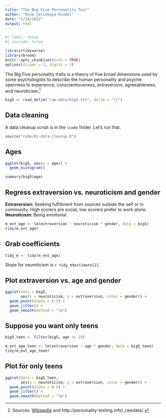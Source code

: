 ```yaml
---
title: "The Big Five Personality Test"
author: "Mine Çetinkaya-Rundel"
date: "5/24/2022"
output: html
---
```


```r
#| label: setup
#| include: false

library(tidyverse)
library(broom)
knitr::opts_chunk$set(echo = TRUE)
options(scipen = 1, digits = 2)
```

The Big Five personality traits is a theory of five broad dimensions used by some psychologists to describe the human personality and psyche: openness to experience, conscientiousness, extraversion, agreeableness, and neuroticism.[^1]

[^1]: Sources: [Wikipedia](https://en.wikipedia.org/wiki/Big_Five_personality_traits) and http://personality-testing.info/\_rawdata/.

```r
big5 <- read_delim("raw-data/big5.txt", delim = "\t")
```

## Data cleaning

A data cleanup script is in the `\code` folder.
Let's run that.

```r
source("code/01-data-cleanup.R")
```

## Ages

```r
ggplot(big5, aes(x = age)) +
  geom_histogram()
```

```r
summary(big5$age)
```

## Regress extraversion vs. neuroticism and gender {.smaller}

**Extraversion:** Seeking fulfillment from sources outside the self or in community.
High scorers are social, low scorers prefer to work alone.
**Neuroticism:** Being emotional.

```r
m_ext_age <- lm(extraversion ~ neuroticism * gender, data = big5)
tidy(m_ext_age)
```

## Grab coefficients

```r
tidy_m <- tidy(m_ext_age)
```

Slope for neuroticism is `r tidy_m$estimate[2]`.

## Plot extraversion vs. age and gender

```r
ggplot(data = big5, 
       aes(x = neuroticism, y = extraversion, color = gender)) +
  geom_point(alpha = 0.5) +
  geom_jitter() +
  geom_smooth(method = "lm")
```

## Suppose you want only teens

```r
big5_teen <- filter(big5, age <= 19)
```

```r
m_ext_age_teen <- lm(extraversion ~ age * gender, data = big5_teen)
tidy(m_ext_age_teen)
```

## Plot for only teens

```r
ggplot(data = big5_teen, 
       aes(x = neuroticism, y = extraversion, color = gender)) +
  geom_point(alpha = 0.5) +
  geom_jitter() +
  geom_smooth(method = "lm")
```
